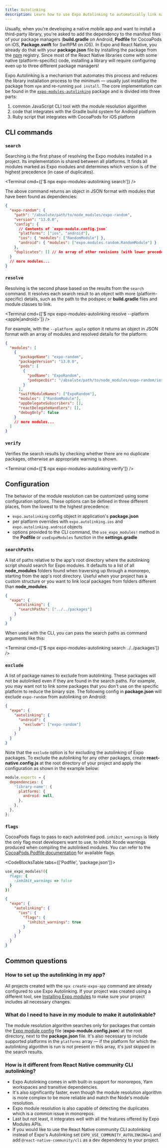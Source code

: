 ```yaml
---
title: Autolinking
description: Learn how to use Expo Autolinking to automatically link native dependencies in your Expo project.
---
```



Usually, when you're developing a native mobile app and want to install a third-party library, you're asked to add the dependency to the manifest files of your package managers (**build.gradle** on Android, **Podfile** for CocoaPods on iOS, **Package.swift** for SwiftPM on iOS).
In Expo and React Native, you already do that with your **package.json** file by installing the package from the [npm](https://www.npmjs.com) registry. Since most of the React Native libraries come with some native (platform-specific) code,
installing a library will require configuring even up to three different package managers!

Expo Autolinking is a mechanism that automates this process and reduces the library installation process to the minimum — usually just installing the package from `npm` and re-running `pod install`.
The core implementation can be found in the [`expo-modules-autolinking`](https://github.com/expo/expo/tree/main/packages/expo-modules-autolinking) package and is divided into three parts:

1. common JavaScript CLI tool with the module resolution algorithm
2. code that integrates with the Gradle build system for Android platform
3. Ruby script that integrates with CocoaPods for iOS platform

## CLI commands

<APIBox>

### `search`

Searching is the first phase of resolving the Expo modules installed in a project. Its implementation is shared between all platforms. It finds all modules marked as Expo modules and determines which version is of the highest precedence (in case of duplicates).

<Terminal cmd={['$ npx expo-modules-autolinking search']} />

The above command returns an object in JSON format with modules that have been found as dependencies:

```json
{
  "expo-random": {
    "path": "/absolute/path/to/node_modules/expo-random",
    "version": "13.0.0",
    "config": {
      // Contents of `expo-module.config.json`
      "platforms": ["ios", "android"],
      "ios": { "modules": ["RandomModule"] },
      "android": { "modules": ["expo.modules.random.RandomModule"] }
    },
    "duplicates": [] // An array of other revisions (with lower precedence) of the same module
  }
  // more modules...
}
```

</APIBox>
<APIBox>

### `resolve`

Resolving is the second phase based on the results from the `search` command. It resolves each search result to an object with more (platform-specific) details, such as the path to the podspec or **build.gradle** files and module classes to link.

<Terminal cmd={['$ npx expo-modules-autolinking resolve --platform <apple|android>']} />

For example, with the `--platform apple` option it returns an object in JSON format with an array of modules and resolved details for the platform:

```json
{
  "modules": [
    {
      "packageName": "expo-random",
      "packageVersion": "13.0.0",
      "pods": [
        {
          "podName": "ExpoRandom",
          "podspecDir": "/absolute/path/to/node_modules/expo-random/ios"
        }
      ],
      "swiftModuleNames": ["ExpoRandom"],
      "modules": ["RandomModule"],
      "appDelegateSubscribers": [],
      "reactDelegateHandlers": [],
      "debugOnly": false
    }
    // more modules...
  ]
}
```

</APIBox>
<APIBox>

### `verify`

Verifies the search results by checking whether there are no duplicate packages, otherwise an appropriate warning is shown.

<Terminal cmd={['$ npx expo-modules-autolinking verify']} />

</APIBox>

## Configuration

The behavior of the module resolution can be customized using some configuration options. These options can be defined in three different places, from the lowest to the highest precedence:

- `expo.autolinking` config object in application's **package.json**
- per platform overrides with `expo.autolinking.ios` and `expo.autolinking.android` objects
- options provided to the CLI command, the `use_expo_modules!` method in the **Podfile** or `useExpoModules` function in the **settings.gradle**

<APIBox>

### `searchPaths`

A list of paths relative to the app's root directory where the autolinking script should search for Expo modules.
It defaults to a list of all **node_modules** folders found when traversing up through a monorepo, starting from the app's root directory.
Useful when your project has a custom structure or you want to link local packages from folders different than **node_modules**.

```json package.json
{
  "expo": {
    "autolinking": {
      "searchPaths": ["../../packages"]
    }
  }
}
```

When used with the CLI, you can pass the search paths as command arguments like this:

<Terminal cmd={['$ npx expo-modules-autolinking search ../../packages']} />

</APIBox>
<APIBox>

### `exclude`

A list of package names to exclude from autolinking. These packages will not be autolinked even if they are found in the search paths.
For example, you may want not to link some packages that you don't use on the specific platform to reduce the binary size.
The following config in **package.json** will exclude `expo-random` from autolinking on Android:

```json package.json
{
  "expo": {
    "autolinking": {
      "android": {
        "exclude": ["expo-random"]
      }
    }
  }
}
```

Note that the `exclude` option is for excluding the autolinking of Expo packages. To exclude the autolinking for any other packages, create **react-native.config.js** at the root directory of your project and apply the configuration as shown in the example below:

```js react-native.config.js
module.exports = {
  dependencies: {
    'library-name': {
      platforms: {
        android: null,
      },
    },
  },
};
```

</APIBox>
<APIBox platforms={['ios']}>

### `flags`

CocoaPods flags to pass to each autolinked pod. `inhibit_warnings` is likely the only flag most developers want to use, to inhibit Xcode warnings produced when compiling the autolinked modules.
You can refer to the [CocoaPods Podfile documentation](https://guides.cocoapods.org/syntax/podfile.html#pod) for available flags.

<CodeBlocksTable tabs={['Podfile', 'package.json']}>

```ruby
use_expo_modules!({
  flags: {
    :inhibit_warnings => false
  }
})
```

```json
{
  "expo": {
    "autolinking": {
      "ios": {
        "flags": {
          "inhibit_warnings": true
        }
      }
    }
  }
}
```

</CodeBlocksTable>

</APIBox>

## Common questions

### How to set up the autolinking in my app?

All projects created with the `npx create-expo-app` command are already configured to use Expo Autolinking. If your project was created using a different tool, see [Installing Expo modules](/bare/installing-expo-modules) to make sure your project includes all necessary changes.

### What do I need to have in my module to make it autolinkable?

The module resolution algorithm searches only for packages that contain the [Expo module config](/modules/module-config/) file (**expo-module.config.json**) at the root directory, next to the **package.json** file.
It's also necessary to include supported platforms in the `platforms` array — if the platform for which the autolinking algorithm is run is not present in this array, it's just skipped in the search results.

### How is it different from React Native community CLI autolinking?

- Expo Autolinking comes in with built-in support for monorepos, Yarn workspaces and transitive dependencies.
- It's also significantly faster, even though the module resolution algorithm is more complex to be more reliable and match the Node's module resolution.
- Expo module resolution is also capable of detecting the duplicates which is a common issue in monorepos.
- Last but not least, it integrates well with all the features offered by Expo Modules APIs.
- If you would like to use the React Native community CLI autolinking instead of Expo's Autolinking set `EXPO_USE_COMMUNITY_AUTOLINKING=1` and add `@react-native-community/cli` as a dev dependency to your project.
